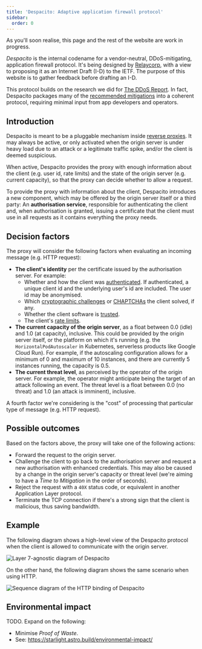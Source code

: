 ```yaml
---
title: 'Despacito: Adaptive application firewall protocol'
sidebar:
  order: 0
---
```



<Aside type="caution">
  As you'll soon realise, this page and the rest of the website are work in progress.
</Aside>

_Despacito_ is the internal codename for a vendor-neutral,
DDoS-mitigating, application firewall protocol.
It's being designed by [Relaycorp](https://relaycorp.tech),
with a view to proposing it as an Internet Draft (I-D) to the IETF.
The purpose of this website is to gather feedback before drafting an I-D.

This protocol builds on the research we did for [The DDoS Report](https://ddos.report).
In fact,
Despacito packages many of the [recommended mitigations](https://ddos.report/mitigations/) into a coherent protocol,
requiring minimal input from app developers and operators.

## Introduction

Despacito is meant to be a pluggable mechanism inside
[reverse proxies](https://ddos.report/mitigations/reverse-proxies/).
It may always be active,
or only activated when the origin server is under heavy load
due to an attack or a legitimate traffic spike,
and/or the client is deemed suspicious.

When active,
Despacito provides the proxy with enough information about the client (e.g. user id, rate limits)
and the state of the origin server (e.g. current capacity),
so that the proxy can decide whether to allow a request.

To provide the proxy with information about the client,
Despacito introduces a new component,
which may be offered by the origin server itself or a third party:
An **authorisation service**,
responsible for authenticating the client and,
when authorisation is granted,
issuing a certificate that the client must use in all requests
as it contains everything the proxy needs.

## Decision factors

The proxy will consider the following factors when evaluating an incoming message
(e.g. HTTP request):

- **The client's identity** per the certificate issued by the authorisation server. For example:
  - Whether and how the client was [authenticated](https://ddos.report/mitigations/authentication/). If authenticated, a unique client id and the underlying user's id are included. The user id may be anonymised.
  - Which [cryptographic challenges](https://ddos.report/mitigations/crypto-challenges/) or [CHAPTCHAs](https://ddos.report/mitigations/captchas/) the client solved, if any.
  - Whether the client software is [trusted](https://ddos.report/mitigations/client-integrity/).
  - The client's [rate limits](https://ddos.report/mitigations/rate-limiting/).
- **The current capacity of the origin server**,
  as a float between 0.0 (idle) and 1.0 (at capacity), inclusive.
  This could be provided by the origin server itself,
  or the platform on which it's running
  (e.g. the `HorizontalPodAutoscaler` in Kubernetes, serverless products like Google Cloud Run).
  For example,
  if the autoscaling configuration allows for a minimum of 0 and maximum of 10 instances,
  and there are currently 5 instances running,
  the capacity is 0.5.
- **The current threat level**, as perceived by the operator of the origin server.
  For example, the operator might anticipate being the target of an attack following an event.
  The threat level is a float between 0.0 (no threat) and 1.0 (an attack is imminent), inclusive.

A fourth factor we're considering is the "cost" of processing that particular type of message
(e.g. HTTP request).

## Possible outcomes

Based on the factors above, the proxy will take one of the following actions:

- Forward the request to the origin server.
- Challenge the client to go back to the authorisation server
  and request a new authorisation with enhanced credentials.
  This may also be caused by a change in the origin server's capacity or threat level
  (we're aiming to have a _Time to Mitigation_ in the order of seconds).
- Reject the request with a `40X` status code, or equivalent in another Application Layer protocol.
- Terminate the TCP connection if there's a strong sign that the client is malicious,
  thus saving bandwidth.

## Example

The following diagram shows a high-level view of the Despacito protocol
when the client is allowed to communicate with the origin server.

![Layer 7-agnostic diagram of Despacito](../../assets/diagrams/despacito-core.png)

On the other hand, the following diagram shows the same scenario when using HTTP.

![Sequence diagram of the HTTP binding of Despacito](../../assets/diagrams/despacito-http.png)

## Environmental impact

TODO. Expand on the following:

- Minimise _Proof of Waste_.
- See: https://starlight.astro.build/environmental-impact/
